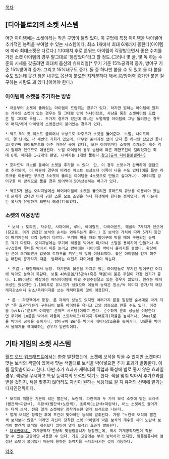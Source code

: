 [[목차]]


== [디아블로2]의  소켓 시스템 ==

어떤 아이템에는 소켓이라는 작은 구멍이 뚫려 있다. 이 구멍에 특정 아이템을 박아넣어 추가적인 능력을 부여할 수 있는 시스템이다. 최소 1개에서 최대 6개까지 뚫린다(아이템에 따라 최대소켓은 다르다.) 1.10패치 후로 룬워드 아이템이 각광받으면서 좋은 수치를 가진 소켓 아이템의 경우 말그대로 '봉잡았다'라고 할 정도.(그러나 몇 굴, 몇 독 하는 수준의 시세를 갖출려면 최대치 옵션의 슈페리얼[* 무기 기준 15%공격력 증가, 방어구 기준 15%방어력 증가. 그리고 15%내구도 증가. 둘 중 하나만 붙을 수 도 있고 둘 다 붙을 수도 있는데 웃긴 점은 내구도 옵션이 붙으면 지저분하다 해서 공/방어력 증가만 붙은 걸 구하는 사람도 꽤 있다.]이어야 한다.)


=== 아이템에 소켓을 추가하는 방법 ===

 * 처음부터 소켓이 뚫려있는 아이템이 드랍되는 경우가 있다. 하지만 원하는 아이템에 원하는 개수의 소켓이 있는 경우는 말 그대로 만에 하나이므로, 사냥을 통한 소켓아이템 드랍은 말 그대로 득템... 두가지 경우가 있는데 하나는 노멀계열 아이템에 그냥 뚫려있는 경우와 매직/레어 아이템에 소켓옵션이 붙어있는 경우가 있다.

 * 액트 5의 첫 퀘스트 클리어시 보상으로 라주크가 소켓을 뚫어준다. 노멀, 나이트메어, 헬 난이도 각 세번의 기회가 있으며, 아무런 준비과정 없이 단지 몹 하나만 잡으면 끝나고(첫번째 웨이포인트와 아주 가까운 곳에 있다), 또한 아이템마다 소켓이 추가되는 개수 역시 정해져 있으므로 애용된다. 노말 아이템의 경우 숨렙에 따른 제한조건이 걸려있지만 최대 6개, 매직은 1~2개의 랜덤, 나머지는 1개만 뚫린다.[http://dcimg1.dcinside.com/viewimage.php?id=diablo&no=29bcc427b78377a16fb3dab004c86b6fcc182254367c30ec25fc972ffe272ec678ff224eab5740e7133f11eca6aee78d0394881c2fd72329ab89c2a8ea5dce05f5d742796862ce&f_no=3eb2d32de0c66a993e84848858d62d3b 참고(출처 디아블로갤러리)]


 * 호라드릭 큐브를 통하여 소켓을 추가할 수 있다. 단, 이 경우 소켓수가 완벽하게 랜덤으로 추가되며, 이 때문에 경우에 따라선 퀘스트 보상보다 이쪽이 나을 수도 있다(예를 들면 라주크를 이용하면 무조건 5소켓이 뚫리는 아이템을 4소켓으로 만들고 싶다거나). 에테리얼 방어구를 이 방식으로 뚫을 경우 방어력이 50%상승하는 버그가 있다.

 * 액트5가 없는 오리지날에선 레어아이템에 소켓을 뚫으려면 호라드릭 큐브를 이용해야 했는데 문제가 있다면 이때 귀한 스톤 오브 조던을 하나 희생해야 한다는 점이었다. 뭐 이문제는 복사가 유행하게 되면서 해결(?)되었다.


=== 소켓의 이용방법 ===

  * 보석 : 토파즈, 자수정, 사파이어, 루비, 에메랄드, 다이아몬드, 해골의 7가지가 있으며(참고로, 여기 언급한 보석의 순서는 외워두는게 좋다.) 또 보석의 가치에 따라 5가지 등급이 매겨지는데 각각 능력이 다르다. 무기에 박을 때와 방어구에 박을 때에 구현되는 능력도 각기 다르다. 오리지날에는 무기에 해골을 박아서 피/마나 스틸을 용이하게 만들거나 투구/갑옷에 루비를 박아서 피를 늘리고 방패에는 다이아를 박아서 올레지를 늘렸다. 확장에선 룬이 추가되면서 갑옷에 토파즈를 끼우는게 많이 이용되었다. 좋은 아이템을 얻게 해주는 매찬이 증가하기 때문. 방패에는 여전히 다이아를 많이 박는다.

  * 주얼 : 확장팩에서 등장. 자기만의 옵션을 가지고 있는 아이템들로 무기건 방어구건 어디에 박아도 능력이 똑같다. 보통 40%증뎀/15공속(혹은 맥뎀)이 붙은 주얼이 가장 인기가 좋다. 1.09이전의 확장에선 매직아이템에 이걸 주렁주렁달고 있는 경우가 많았다. 원래는 매직속성만 있었지만 1.10이후로 유니크가 생겼으며 이들의 능력은 원소/독 데미지 증가/적 해당레지감소여서 원소/독데미지를 쓰는 캐릭터들이 많이 애용한다.

  * 룬 : 확장팩에서 등장. 룬 자체의 성능도 있지만 여러가지 룬을 일정한 순서대로 박게 되면 "룬 효과"라는게 구현되어 보통 아이템을 유니크 급의 성능으로 만들 수도 있다. 이것을 [wiki:"룬워드 아이템" 룬워드 시스템]이라고 한다. 순수하게 룬의 성능을 이용한다면 무기에 Lo룬을 박아서 데들리 스트라이크(데미지 두배효과)확률을 높히거나, Shael룬을 박아서 공속을 높히거나, 방어구에 Ber를 박아서 데미지감소율을 높히거나, Um룬을 박아서 올레지를 극대화하는 경우가 일반적이다.



== 기타 게임의 소켓 시스템 ==

[[월드 오브 워크래프트]]에서는 한층 발전했는데, 소켓에 보석을 박을 수 있지만 소켓마다 맞는 보석의 색깔이 있어서 맞는 색깔대로 보석을 박아넣으면 추가 효과가 발동한다. 이를 깔맞춤이라고 한다. 다만 추가 효과가 캐릭터의 직업과 특성에 별로 좋지 않은 효과일 경우, 색깔을 무시하고 특정 능력치의 보석만 박기도 한다. 색을 맞춰 박아서 추가효과를 받을 것인지, 색을 맞추지 않더라도 자신이 원하는 세팅대로 갈 지 유저의 선택에 맡기는 디자인전략이다.

 * 보석의 색깔은 기본이 되는 빨간색, 노란색, 파란색과 두 가지 보석 소켓에 맞는 보라색(빨간색+파란색), 주황색(빨간색+노란색), 초록색(노란색+파란색), 어느 소켓에도 들어가는 다색 보석, 전용 얼개 소켓에만 장착가능한 얼개 보석으로 나뉜다.
 * 얼개 보석은 장착한 후에 조건이 맞아야만 능력이 발휘된다. 가령 "노란색 보석이 빨간색 보석보다 많음" 이라면 자신이 장착한 소켓 아이템에 박은 보석의 개수를 세어 노란색 보석이 빨간색 보석의 개수보다 많아야 얼개 보석의 효과가 발동한다.
 * [[대격변]]에서는 기계공학자 전용의 맞물림톱니가 등장했는데, 역시 기계공학자만이 착용할 수 있는 고글에만 사용할 수 있다. 기공 고글에는 부가 능력치가 없지만, 맞물림톱니에 엄청난 스탯이 붙어있기 때문에 원하는 능력치를 극대화시키는 것이 가능하다.

[[각주]]
